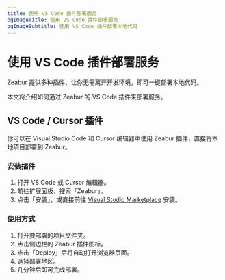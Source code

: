 ```yaml
---
title: 使用 VS Code 插件部署服务
ogImageTitle: 使用 VS Code 插件部署服务
ogImageSubtitle: 使用 VS Code 插件部署本地代码
---
```


# 使用 VS Code 插件部署服务

Zeabur 提供多种插件，让你无需离开开发环境，即可一键部署本地代码。

本文将介绍如何通过 Zeabur 的 VS Code 插件来部署服务。

## VS Code / Cursor 插件

你可以在 Visual Studio Code 和 Cursor 编辑器中使用 Zeabur 插件，直接将本地项目部署到 Zeabur。

### 安装插件

1. 打开 VS Code 或 Cursor 编辑器。
2. 前往扩展面板，搜索「Zeabur」。
3. 点击「安装」，或直接前往 [Visual Studio Marketplace](https://marketplace.visualstudio.com/items?itemName=Zeabur.zeabur-vscode) 安装。

### 使用方式

1. 打开要部署的项目文件夹。
2. 点击侧边栏的 Zeabur 插件图标。
3. 点击「Deploy」后将自动打开浏览器页面。
4. 选择部署地区。
5. 几分钟后即可完成部署。
